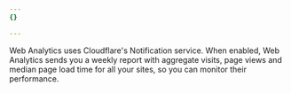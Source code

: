 ```yaml
---
{}

---
```


Web Analytics uses Cloudflare's Notification service. When enabled, Web Analytics sends you a weekly report with aggregate visits, page views and median page load time for all your sites, so you can monitor their performance.
